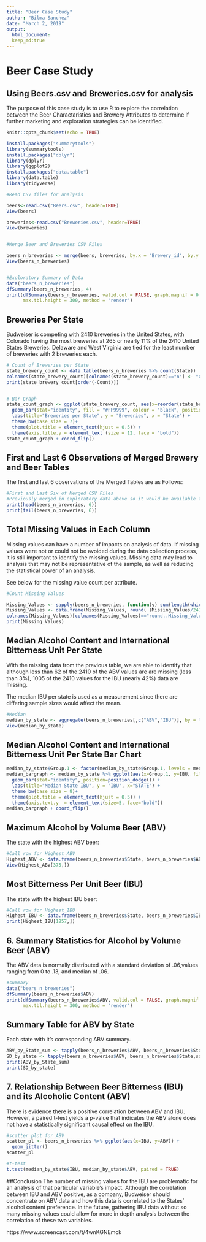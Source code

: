 ```yaml
---
title: "Beer Case Study"
author: "Bilma Sanchez"
date: "March 2, 2019"
output: 
  html_document:
  keep_md:true
---
```


# **Beer Case Study**
## Using Beers.csv and Breweries.csv for analysis
The purpose of this case study is to use R to explore the correlation between the Beer Charactaristics and Brewery Attributes to determine if further marketing and exploration strategies can be identified.

```r
knitr::opts_chunk$set(echo = TRUE)

install.packages("summarytools")
library(summarytools)
install.packages("dplyr")
library(dplyr)
library(ggplot2)
install.packages("data.table")
library(data.table)
library(tidyverse)

#Read CSV files for analysis

beers<-read.csv("Beers.csv", header=TRUE)
View(beers)

breweries<-read.csv("Breweries.csv", header=TRUE)
View(breweries)


#Merge Beer and Breweries CSV Files

beers_n_breweries <- merge(beers, breweries, by.x = "Brewery_id", by.y = "Brew_ID")
View(beers_n_breweries)


#Exploratory Summary of Data
data("beers_n_breweries")
dfSummary(beers_n_breweries, 4)
print(dfSummary(beers_n_breweries, valid.col = FALSE, graph.magnif = 0.75), 
      max.tbl.height = 300, method = "render")


```

## Breweries Per State
Budweiser is competing with 2410 breweries in the United States, with Colorado having the most breweries at 265 or nearly 11% of the 2410 United States Breweries. Delaware and West Virginia are tied for the least number of breweries with 2 breweries each.

```r
# Count of Breweries per State
state_brewery_count <- data.table(beers_n_breweries %>% count(State))
colnames(state_brewery_count)[colnames(state_brewery_count)=="n"] <- "Count"
print(state_brewery_count[order(-Count)])


# Bar Graph
state_count_graph <- ggplot(state_brewery_count, aes(x=reorder(state_brewery_count$State, Count), y=state_brewery_count$Count))+
  geom_bar(stat="identity", fill = "#FF9999", colour = "black", position=position_dodge()) +
  labs(title="Breweries per State", y = "Breweries", x = "State") +
  theme_bw(base_size = 7)+
  theme(plot.title = element_text(hjust = 0.5)) +
  theme(axis.title.y = element_text (size = 12, face = "bold"))
state_count_graph + coord_flip()

```

## First and Last 6 Observations of Merged Brewery and Beer Tables
The first and last 6 observations of the Merged Tables are as Follows:

```r
#First and Last Six of Merged CSV Files
#Previously merged in exploratory data above so it would be available for question 1
print(head(beers_n_breweries, 6))
print(tail(beers_n_breweries, 6))
```

## Total Missing Values in Each Column
Missing values can have a number of impacts on analysis of data.  If missing values were not or could not be avoided during the data collection process, it is still important to identify the missing values.  Missing data may lead to analysis that may not be representative of the sample, as well as reducing the statistical power of an analysis.

See below for the missing value count per attribute.

```r
#Count Missing Values

Missing_Values <- sapply(beers_n_breweries, function(y) sum(length(which(is.na(y)))))
Missing_Values <- data.frame(Missing_Values, round( (Missing_Values/2410)*100, digits = 2))
colnames(Missing_Values)[colnames(Missing_Values)=="round..Missing_Values.2410....100..digits...2."] <- "Percent of Total"
print(Missing_Values)
```

## Median Alcohol Content and International Bitterness Unit Per State
With the missing data from the previous table, we are able to identify that although less than 62 of the 2410 of the ABV values are are missing (less than 3%), 1005 of the 2410 values for the IBU (nearly 42%) data are missing.

The median IBU per state is used as a measurement since there are differing sample sizes would affect the mean.

```r
#Median 
median_by_state <- aggregate(beers_n_breweries[,c("ABV","IBU")], by = list(beers_n_breweries$State), FUN = median,na.rm=TRUE)
View(median_by_state)
```

## Median Alcohol Content and International Bitterness Unit Per State Bar Chart
```r
median_by_state$Group.1 <- factor(median_by_state$Group.1, levels = median_by_state$Group.1[order(median_by_state$IBU)])
median_bargraph <- median_by_state %>% ggplot(aes(x=Group.1, y=IBU, fill=ABV)) +
  geom_bar(stat="identity", position=position_dodge()) +
  labs(title="Median State IBU", y = "IBU", x="STATE") +
  theme_bw(base_size = 8)+
  theme(plot.title = element_text(hjust = 0.5)) +
  theme(axis.text.y  = element_text(size=5, face="bold"))
median_bargraph + coord_flip()
```


## Maximum Alcohol by Volume Beer (ABV)
The state with the highest ABV beer:
```r
#Call row for Highest_ABV
Highest_ABV <- data.frame(beers_n_breweries$State, beers_n_breweries$ABV)
View(Highest_ABV[375,])
```
## Most Bitterness Per Unit Beer (IBU)
The state with the highest IBU beer:
```r
#Call row for Highest_IBU
Highest_IBU <- data.frame(beers_n_breweries$State, beers_n_breweries$IBU)
print(Highest_IBU[1857,])
```

## 6. Summary Statistics for Alcohol by Volume Beer (ABV)
The ABV data is normally distributed with a standard deviation of .06,values ranging from 0 to .13, and median of .06.
```r
#summary 
data("beers_n_breweries")
dfSummary(beers_n_breweries$ABV)
print(dfSummary(beers_n_breweries$ABV, valid.col = FALSE, graph.magnif = 0.75), 
      max.tbl.height = 300, method = "render")

```
## Summary Table for ABV by State
Each state with it's corresponding ABV summary.
```r
ABV_by_State_sum <- tapply(beers_n_breweries$ABV, beers_n_breweries$State, summary)
SD_by_state <- tapply(beers_n_breweries$ABV, beers_n_breweries$State,sd)
print(ABV_by_State_sum)
print(SD_by_state)
```

## 7. Relationship Between Beer Bitterness (IBU) and its Alcoholic Content (ABV)
There is evidence there is a positive correlation between ABV and IBU.  However, a paired t-test yields a p-value that indicates the ABV alone does not have a statistically significant causal effect on the IBU.


```r
#scatter plot for ABV
scatter_pl <- beers_n_breweries %>% ggplot(aes(x=IBU, y=ABV)) +
  geom_jitter() 
scatter_pl

#t-test
t.test(median_by_state$IBU, median_by_state$ABV, paired = TRUE)
```

##Conclusion
The number of missing values for the IBU are problematic for an analysis of that particular variable's impact. Although the correlation between IBU and ABV positive, as a company, Budweiser should concentrate on ABV data and how this data is correlated to the States' alcohol content preference.  In the future, gathering IBU data without so many missing values could allow for more in depth analysis between the correlation of these two variables.

https://www.screencast.com/t/4wnKGNEmck

